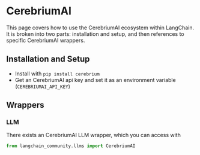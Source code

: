 # CerebriumAI

This page covers how to use the CerebriumAI ecosystem within LangChain.
It is broken into two parts: installation and setup, and then references to specific CerebriumAI wrappers.

## Installation and Setup
- Install with `pip install cerebrium`
- Get an CerebriumAI api key and set it as an environment variable (`CEREBRIUMAI_API_KEY`)

## Wrappers

### LLM

There exists an CerebriumAI LLM wrapper, which you can access with 
```python
from langchain_community.llms import CerebriumAI
```